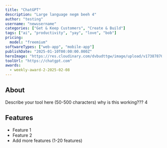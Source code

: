 ---
title: "ChatGPT"
description: "Large language negm beeh 4"
author: "testing"
username: "newusername"
categories: ["Get & Keep Customers", "Create & Build"]
tags: ["ai", "productivity", "yay", "love", "bob"]
pricing:
  model: "freemium"
softwareTypes: ["web-app", "mobile-app"]
publishDate: "2025-01-10T00:00:00.000Z"
heroImage: "https://res.cloudinary.com/dvbudttgw/image/upload/v1738787022/wsykici9saddpwaasy6z.png"
toolUrl: "https://chatgpt.com"
awards: 
  - weekly-award-2-2025-02-08
---
## About
Describe your tool here (50-500 characters) why is this working??? 4

## Features
- Feature 1
- Feature 2
- Add more features (1-20 features)
